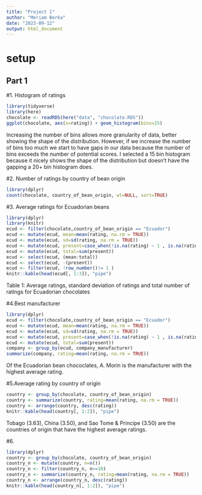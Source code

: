 ```yaml
---
title: "Project 1"
author: "Meriam Berka"
date: "2023-09-12"
output: html_document
---
```

# setup


## Part 1

#1. Histogram of ratings

``` r
library(tidyverse)
library(here)
chocolate <- readRDS(here("data", "chocolate.RDS"))
ggplot(chocolate, aes(x=rating)) + geom_histogram(bins=15)
```


Increasing the number of bins allows more granularity of data, better showing the shape of the distribution. However, if we increase the number of bins too much we start to have gaps in our data because the number of bins exceeds the number of potential scores. I selected a 15 bin histogram because it nicely shows the shape of the distribution but doesn't have the gapping a 20+ bin histogram does. 

#2. Number of ratings by country of bean origin
``` r
library(dplyr)
count(chocolate, country_of_bean_origin, wt=NULL, sort=TRUE)
``` 
#3. Average ratings for Ecuadorian beans
```r
library(dplyr)
library(knitr)
ecud <- filter(chocolate,country_of_bean_origin == "Ecuador")
ecud <- mutate(ecud, mean=mean(rating, na.rm = TRUE))
ecud <- mutate(ecud, sd=sd(rating, na.rm = TRUE))
ecud <- mutate(ecud, present=case_when(!is.na(rating) ~ 1 , is.na(rating) ~ 0 ))
ecud <- mutate(ecud, total=sum(present))
ecud <- select(ecud, (mean:total))
ecud <- select(ecud, -(present))
ecud <- filter(ecud, !row_number()!= 1 )
knitr::kable(head(ecud[, 1:3]), "pipe")
```
Table 1: Average ratings, standard deviation of ratings and total number of ratings for Ecuadorian chocolates

#4.Best manufacturer
```r
library(dplyr)
ecud <- filter(chocolate,country_of_bean_origin == "Ecuador")
ecud <- mutate(ecud, mean=mean(rating, na.rm = TRUE))
ecud <- mutate(ecud, sd=sd(rating, na.rm = TRUE))
ecud <- mutate(ecud, present=case_when(!is.na(rating) ~ 1 , is.na(rating) ~ 0 ))
ecud <- mutate(ecud, total=sum(present))
company <- group_by(ecud, company_manufacturer) 
summarize(company, rating=mean(rating, na.rm = TRUE))
```
Of the Ecuadorian bean chococlates, A. Morin is the manufacturer with the highest average rating.

#5.Average rating by country of origin
```r
country <- group_by(chocolate, country_of_bean_origin)
country <- summarize(country, rating=mean(rating, na.rm = TRUE))
country <- arrange(country, desc(rating))
knitr::kable(head(country[, 1:2]), "pipe")
```
Tobago (3.63), China (3.50), and Sao Tome & Principe (3.50) are the countries of origin that have the highest average ratings. 

#6. 
```r
library(dplyr)
country <- group_by(chocolate, country_of_bean_origin)
country_n <- mutate(country, n=n())
country_n <- filter(country_n, n>=10)
country_n <- summarize(country_n, rating=mean(rating, na.rm = TRUE))
country_n <- arrange(country_n, desc(rating))
knitr::kable(head(country_n[, 1:2]), "pipe")
```
